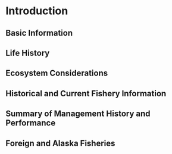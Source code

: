 # Introduction

## Basic Information

## Life History

## Ecosystem Considerations

## Historical and Current Fishery Information

## Summary of Management History and Performance

## Foreign and Alaska Fisheries